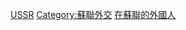 {{Commonscat|Ambassadors to the Soviet Union}}

[[Category:驻已不存在的国家的大使|USSR]]
[[Category:蘇聯外交|Category:蘇聯外交]]
[[Category:在蘇聯的外國人|]]